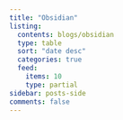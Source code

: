```yaml
---
title: "Obsidian"
listing:
  contents: blogs/obsidian
  type: table
  sort: "date desc"
  categories: true
  feed:
    items: 10
    type: partial
sidebar: posts-side
comments: false
---
```


